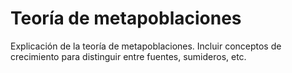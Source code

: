 # Teoría de metapoblaciones

Explicación de la teoría de metapoblaciones. Incluir conceptos de crecimiento para distinguir entre fuentes, sumideros, etc.
